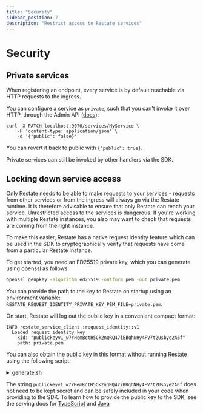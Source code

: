 ```yaml
---
title: "Security"
sidebar_position: 7
description: "Restrict access to Restate services"
---
```



# Security

## Private services
When registering an endpoint, every service is by default reachable via HTTP requests to the ingress.

You can configure a service as `private`, such that you can't invoke it over HTTP, through the Admin API ([docs](/references/admin-api#tag/service/operation/modify_service)):

```shell
curl -X PATCH localhost:9070/services/MyService \
    -H 'content-type: application/json' \
    -d '{"public": false}'
```

You can revert it back to public with `{"public": true}`.

<Admonition type="info">
    Private services can still be invoked by other handlers via the SDK.
</Admonition>

## Locking down service access
Only Restate needs to be able to make requests to your services - requests from
other services or from the ingress will always go via the Restate runtime. It is
therefore advisable to ensure that only Restate can reach your service.
Unrestricted access to the services is dangerous. If you're working with multiple Restate instances, you also may want to check that requests are
coming from the right instance.

To make this easier, Restate has a native request identity feature which can be
used in the SDK to cryptographically verify that requests have come from a
particular Restate instance.

To get started, you need an ED25519 private key, which you can generate using
openssl as follows:
```bash
openssl genpkey -algorithm ed25519 -outform pem -out private.pem
```

You can provide the path to the key to Restate on startup using an environment
variable: `RESTATE_REQUEST_IDENTITY_PRIVATE_KEY_PEM_FILE=private.pem`.

On start, Restate will log out the public key in a convenient compact
format:
```
INFO restate_service_client::request_identity::v1
  Loaded request identity key
    kid: "publickeyv1_w7YHemBctH5Ck2nQRQ47iBBqhNHy4FV7t2Usbye2A6f"
    path: private.pem
```

You can also obtain the public key in this format without running Restate using
the following script:
<details className="grey-details">
    <summary>generate.sh</summary>
    ```shell
    #!/usr/bin/env bash
    set -euo pipefail

    # generate private key
    openssl genpkey -algorithm ed25519 -outform pem -out private.pem
    echo "Wrote private key to private.pem"

    base58_chars="123456789ABCDEFGHJKLMNPQRSTUVWXYZabcdefghijkmnopqrstuvwxyz"
    # encode public key
    encoded=$(openssl ec -in private.pem -inform pem -pubout -outform der -out /dev/stdout 2>/dev/null |
        tail -c +13 |
        basenc --base16 "${1:-/dev/stdin}" -w0 |
        if
          read
          [[ $REPLY =~ ^((00)*)(([[:xdigit:]]{2})*) ]]
          echo -n "${BASH_REMATCH[1]//00/1}" # leading 0s -> 1
          (( ${#BASH_REMATCH[3]} > 0 ))
        then
          dc -e "16i0${BASH_REMATCH[3]^^} Ai[58~rd0<x]dsxx+f" | # hex bytes to indexes into the char string
          while read -r
          do echo -n "${base58_chars:REPLY:1}"
          done
        fi)

    echo -n "publickeyv1_${encoded}" > public-key
    echo "Wrote publickeyv1_${encoded} to public-key"
    ```
</details>

The string `publickeyv1_w7YHemBctH5Ck2nQRQ47iBBqhNHy4FV7t2Usbye2A6f` does not
need to be kept secret and can be safely included in your code when providing to the
SDK. To learn how to provide the public key to the SDK, see the serving docs
for [TypeScript](/develop/ts/serving#validating-request-identity)
and [Java](/develop/java/serving#validating-request-identity)
